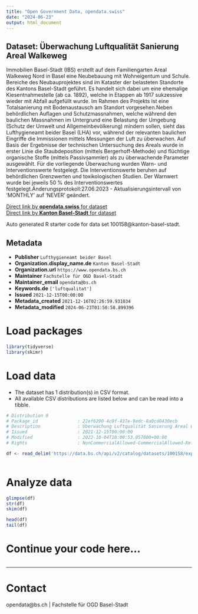 ```yaml
---
title: "Open Government Data, opendata.swiss"
date: "2024-06-23"
output: html_document
---
```


## Dataset: Überwachung Luftqualität Sanierung Areal Walkeweg

Immobilien Basel-Stadt (IBS) erstellt auf dem Familiengarten Areal Walkeweg Nord in Basel eine Neubebauung mit Wohneigentum und Schule. Bereiche des Neubauprojektes sind im Kataster der belasteten Standorte des Kantons Basel-Stadt geführt. Es handelt sich dabei um eine ehemalige Kiesentnahmestelle (ab ca. 1892), welche in Etappen ab 1917 sukzessive wieder mit Abfall aufgefüllt wurde. Im Rahmen des Projekts ist eine Totalsanierung mit Bodenaustausch am Standort vorgesehen.Neben behördlichen Auflagen und Schutzmassnahmen, welche während den baulichen Massnahmen im Untergrund eine Belastung der Umgebung (Schutz der Umwelt und Allgemeinbevölkerung) mindern sollen, sieht das Lufthygieneamt beider Basel (LHA) vor, während der relevanten baulichen Eingriffe die Immissionen mittels Messungen der Luft zu überwachen. Auf Basis der Ergebnisse der technischen Untersuchung des Areals wurde in erster Linie die Staubdeposition (mittels Bergerhoff-Methode) und flüchtige organische Stoffe (mittels Passivsammler) als zu überwachende Parameter ausgewählt. Für die vorliegende Überwachung wurden Warn- und Interventionswerte festgelegt. Die Interventionswerte beruhen auf behördlichen Grenzwerten und toxikologischen Studien. Der Warnwert wurde bei jeweils 50 % des Interventionswertes festgelegt.Änderungsprotokoll:27.06.2023 - Aktualisierungsintervall von 'MONTHLY' auf 'NEVER' geändert.


[Direct link by **opendata.swiss** for dataset](https://opendata.swiss/de/dataset/uberwachung-luftqualitat-sanierung-areal-walkeweg)<br>
[Direct link by **Kanton Basel-Stadt** for dataset](https://data.bs.ch/explore/dataset/100158/)

Auto generated R starter code for data set 100158@kanton-basel-stadt.

## Metadata

- **Publisher** `Lufthygieneamt beider Basel`
- **Organization.display_name.de** `Kanton Basel-Stadt`
- **Organization.url** `https://www.opendata.bs.ch`
- **Maintainer** `Fachstelle für OGD Basel-Stadt`
- **Maintainer_email** `opendata@bs.ch`
- **Keywords.de** `['luftqualitat']`
- **Issued** `2021-12-15T00:00:00`
- **Metadata_created** `2021-12-16T02:26:59.931034`
- **Metadata_modified** `2024-06-23T01:50:58.899396`


# Load packages

```r

library(tidyverse)
library(skimr)

```

# Load data

-   The dataset has 1 distribution(s) in CSV format.
-   All available CSV distributions are listed below and can be read into a tibble.

```r

# Distribution 0
# Package_id               : 22ef6290-4c0f-437e-9edc-8a0cd0430ecb
# Description              : Überwachung Luftqualität Sanierung Areal Walkeweg (csv)
# Issued                   : 2021-12-15T00:00:00
# Modified                 : 2022-10-04T10:00:53.057000+00:00
# Rights                   : NonCommercialAllowed-CommercialAllowed-ReferenceRequired

df <- read_delim('https://data.bs.ch/api/v2/catalog/datasets/100158/exports/csv')



```

# Analyze data

```r

glimpse(df)
str(df)
skim(df)

head(df)
tail(df)

```

# Continue your code here...

```r

```

------------------------------------------------------------------------

# Contact

opendata@bs.ch | Fachstelle für OGD Basel-Stadt
